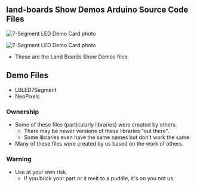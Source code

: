 == land-boards Show Demos Arduino Source Code Files ==

<img src="http://land-boards.com/blwiki/images/c/c6/LBLED7Seg-720px.jpg" alt="7-Segment LED Demo Card photo"></img>

<img src="http://land-boards.com/blwiki/images/5/54/NeoCylon-489px.JPG" alt="7-Segment LED Demo Card photo"></img>

* These are the Land Boards Show Demos files.

== Demo Files ==

* LBLED7Segment
* NeoPixels

=== Ownership ===

* Some of these files (particularly libraries) were created by others.
** There may be newer versions of these libraries "out there".
** Some libraries even have the same names but don't work the same.
* Many of these files were created by us based on the work of others.

=== Warning ===

* Use at your own risk.
** If you brick your part or it melt to a puddle, it's on you not us.
